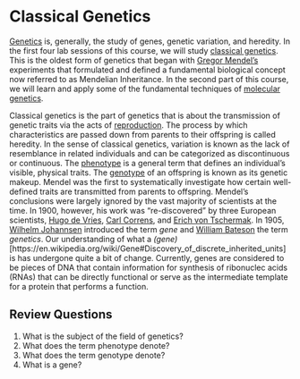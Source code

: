 # Classical Genetics {-}

[Genetics](https://en.wikipedia.org/wiki/Genetics) is, generally, the study of genes, genetic variation, and heredity. In the first four lab sessions of this course, we will study [classical genetics](https://en.wikipedia.org/wiki/Classical_genetics). This is the oldest form of genetics that began with [Gregor Mendel's](https://en.wikipedia.org/wiki/Gregor_Mendel) experiments that formulated and defined a fundamental biological concept now referred to as Mendelian Inheritance. In the second part of this course, we will learn and apply some of the fundamental techniques of [molecular genetics](https://en.wikipedia.org/wiki/Molecular_genetics).

Classical genetics is the part of genetics that is about the transmission of genetic traits via the acts of [reproduction](https://en.wikipedia.org/wiki/Reproduction). The process by which characteristics are passed down from parents to their offspring is called heredity. In the sense of classical genetics, variation is known as the lack of resemblance in related individuals and can be categorized as discontinuous or continuous. The [phenotype](https://en.wikipedia.org/wiki/Phenotype) is a general term that defines an individual's visible, physical traits. The [genotype](https://en.wikipedia.org/wiki/Genotype) of an offspring is known as its genetic makeup. Mendel was the first to systematically investigate how certain well-defined traits are transmitted from parents to offspring. Mendel's conclusions were largely ignored by the vast majority of scientists at the time. In 1900, however, his work was "re-discovered" by three European scientists, [Hugo de Vries](https://en.wikipedia.org/wiki/Hugo_de_Vries), [Carl Correns](https://en.wikipedia.org/wiki/Carl_Correns), and [Erich von Tschermak](https://en.wikipedia.org/wiki/Erich_von_Tschermak). In 1905, [Wilhelm Johannsen](https://en.wikipedia.org/wiki/Wilhelm_Johannsen) introduced the term *gene* and [William Bateson](https://en.wikipedia.org/wiki/William_Bateson) the term *genetics*. Our understanding of what a *(gene)*[https://en.wikipedia.org/wiki/Gene#Discovery_of_discrete_inherited_units] is has undergone quite a bit of change. Currently, genes are considered to be pieces of DNA that contain information for synthesis of ribonuclec acids (RNAs) that can be directly functional or serve as the intermediate template for a protein that performs a function.


## Review Questions
1. What is the subject of the field of genetics?
2. What does the term phenotype denote?
3. What does the term genotype denote?
2. What is a gene?
